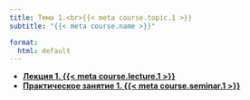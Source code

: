 ```yaml
---
title: Тема 1.<br>{{< meta course.topic.1 >}}
subtitle: "{{< meta course.name >}}"

format:
  html: default
---
```


- [**Лекция 1. {{< meta course.lecture.1 >}}**](lecture-01/index.qmd)
- [**Практическое занятие 1. {{< meta course.seminar.1 >}}**](seminar-01/index.qmd)
